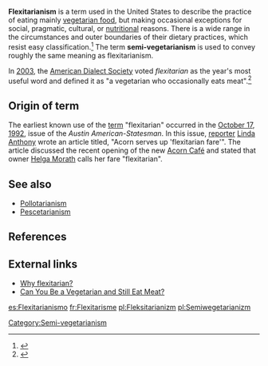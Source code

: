 '''Flexitarianism''' is a term used in the United States to describe the practice of eating mainly [[vegetarian food]], but making occasional exceptions for social, pragmatic, cultural, or [[nutrition]]al reasons. There is a wide range in the circumstances and outer boundaries of their dietary practices, which resist easy classification.<ref>{{cite web | title = Are you a 'flexitarian?' | publisher = The Associated Press | date = [[2004-03-16]] | url = http://www.msnbc.msn.com/id/4541605/ | accessdate = 2007-12-03 }}</ref> The term '''semi-vegetarianism''' is used to convey roughly the same meaning as flexitarianism.

In [[2003]], the [[American Dialect Society]] voted ''flexitarian'' as the year's most useful word and defined it as "a vegetarian who occasionally eats meat".<ref>{{cite web | title = 2003 Words of the Year | publisher = American Dialect Society | date = [[2007-01-13]] | url = http://www.americandialect.org/index.php/amerdial/2003_words_of_the_yea/ | accessdate = 2007-12-03 }}</ref>

==Origin of term==
The earliest known use of the [[term]] "flexitarian" occurred in the [[October 17]], [[1992]], issue of the ''Austin American-Statesman''. In this issue, [[reporter]] [[Linda Anthony]] wrote an article titled, "Acorn serves up 'flexitarian fare'". The article discussed the recent opening of the new [[Acorn Café]] and stated that owner [[Helga Morath]] calls her fare "flexitarian".

==See also==
* [[Pollotarianism]]
* [[Pescetarianism]]

==References==

{{Reflist}}

==External links==
* [http://vegetarian.about.com/od/glossary/g/Flexitarian.htm Why flexitarian?]
* [http://www.medicinenet.com/script/main/art.asp?articlekey=52501 Can You Be a Vegetarian and Still Eat Meat?]

[[Category:Semi-vegetarianism]]
[[es:Flexitarianismo]]
[[fr:Flexitarisme]]
[[pl:Fleksitarianizm]]
[[pl:Semiwegetarianizm]]

{{food-stub}}